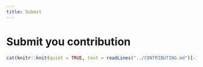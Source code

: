 ```yaml
---
title: Submit
---
```


<h1>Submit you contribution</h1>

```r
cat(knitr::knit(quiet = TRUE, text = readLines("../CONTRIBUTING.md")[-1]))
```
